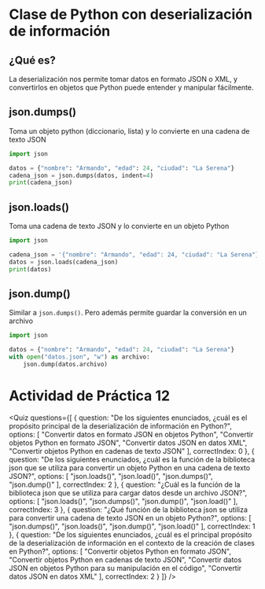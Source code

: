 
# Clase de Python con deserialización de información

## ¿Qué es?
La deserialización nos permite tomar datos en formato JSON o XML, y convertirlos en objetos que Python puede entender y manipular fácilmente.

## json.dumps()
Toma un objeto python (diccionario, lista) y lo convierte en una cadena de texto JSON

```python
import json

datos = {"nombre": "Armando", "edad": 24, "ciudad": "La Serena"}
cadena_json = json.dumps(datos, indent=4)
print(cadena_json)
```


## json.loads()
Toma una cadena de texto JSON y lo convierte en un objeto Python

```python
import json

cadena_json = '{"nombre": "Armando", "edad": 24, "ciudad": "La Serena"}'
datos = json.loads(cadena_json)
print(datos)
```

## json.dump()
Similar a `json.dumps()`. Pero además permite guardar la conversión en un archivo

```python
import json

datos = {"nombre": "Armando", "edad": 24, "ciudad": "La Serena"}
with open("datos.json", "w") as archivo:
	json.dump(datos.archivo)
```

# Actividad de Práctica 12

<Quiz questions={[
  {
    question: "De los siguientes enunciados, ¿cuál es el propósito principal de la deserialización de información en Python?",
    options: [
      "Convertir datos en formato JSON en objetos Python",
      "Convertir objetos Python en formato JSON",
      "Convertir datos JSON en datos XML",
      "Convertir objetos Python en cadenas de texto JSON"
    ],
    correctIndex: 0
  },
  {
    question: "De los siguientes enunciados, ¿cuál es la función de la biblioteca json que se utiliza para convertir un objeto Python en una cadena de texto JSON?",
    options: [
      "json.loads()",
      "json.load()",
      "json.dumps()",
      "json.dump()"
    ],
    correctIndex: 2
  },
  {
    question: "¿Cuál es la función de la biblioteca json que se utiliza para cargar datos desde un archivo JSON?",
    options: [
      "json.loads()",
      "json.dumps()",
      "json.dump()",
      "json.load()"
    ],
    correctIndex: 3
  },
  {
    question: "¿Qué función de la biblioteca json se utiliza para convertir una cadena de texto JSON en un objeto Python?",
    options: [
      "json.dumps()",
      "json.loads()",
      "json.dump()",
      "json.load()"
    ],
    correctIndex: 1
  },
  {
    question: "De los siguientes enunciados, ¿cuál es el principal propósito de la deserialización de información en el contexto de la creación de clases en Python?",
    options: [
      "Convertir objetos Python en formato JSON",
      "Convertir objetos Python en cadenas de texto JSON",
      "Convertir datos JSON en objetos Python para su manipulación en el código",
      "Convertir datos JSON en datos XML"
    ],
    correctIndex: 2
  }
]} />